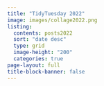 ```yaml
---
title: "TidyTuesday 2022"
image: images/collage2022.png
listing: 
  contents: posts2022
  sort: "date desc"
  type: grid
  image-height: "200"
  categories: true
page-layout: full
title-block-banner: false
---
```


